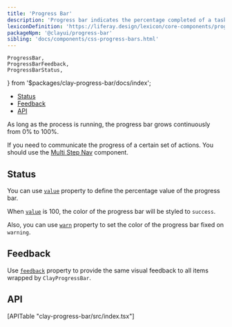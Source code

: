 ```yaml
---
title: 'Progress Bar'
description: 'Progress bar indicates the percentage completed of a task.'
lexiconDefinition: 'https://liferay.design/lexicon/core-components/progress-bars/'
packageNpm: '@clayui/progress-bar'
sibling: 'docs/components/css-progress-bars.html'
---
```


	ProgressBar,
	ProgressBarFeedback,
	ProgressBarStatus,
} from '$packages/clay-progress-bar/docs/index';

<div class="nav-toc-absolute">
<div class="nav-toc">

-   [Status](#status)
-   [Feedback](#feedback)
-   [API](#api)

</div>
</div>

As long as the process is running, the progress bar grows continuously from 0% to 100%.

If you need to communicate the progress of a certain set of actions. You should use the [Multi Step Nav](/docs/components/multi-step-nav.html) component.

<ProgressBar />

## Status

You can use [`value`](#api-value) property to define the percentage value of the progress bar.

When [`value`](#api-value) is 100, the color of the progress bar will be styled to `success`.

Also, you can use [`warn`](#api-warn) property to set the color of the progress bar fixed on `warning`.

<ProgressBarStatus />

## Feedback

Use [`feedback`](#api-feedback) property to provide the same visual feedback to all items wrapped by `ClayProgressBar`.

<ProgressBarFeedback />

## API

<div>[APITable "clay-progress-bar/src/index.tsx"]</div>
